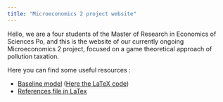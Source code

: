 ```yaml
---
title: "Microeconomics 2 project website"
---
```



Hello, we are a four students of the Master of Research in Economics of Sciences Po, and this is the website of our currently ongoing Microeconomics 2 project, focused on a game theoretical approach of pollution taxation. 

Here you can find some useful resources : 

- [Baseline model](./Resources/Baseline_model/Baseline.pdf) ([Here the LaTeX code](./Resources/Baseline_model/Baseline.tex))
- [References file in LaTex](./Resources/References/bibliography.bib)
